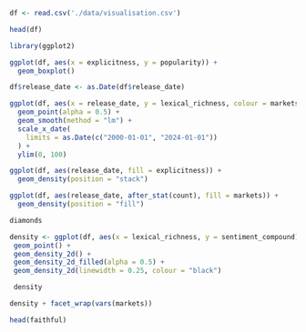 

```r
df <- read.csv('./data/visualisation.csv')
```


```r
head(df)
```

```r
library(ggplot2)
```

```r
ggplot(df, aes(x = explicitness, y = popularity)) +
  geom_boxplot()
```

```r
df$release_date <- as.Date(df$release_date)

ggplot(df, aes(x = release_date, y = lexical_richness, colour = markets)) +
  geom_point(alpha = 0.5) +
  geom_smooth(method = "lm") +
  scale_x_date(
    limits = as.Date(c("2000-01-01", "2024-01-01"))
  ) +
  ylim(0, 100)
```

```r
ggplot(df, aes(release_date, fill = explicitness)) +
  geom_density(position = "stack")
```

```r
ggplot(df, aes(release_date, after_stat(count), fill = markets)) +
  geom_density(position = "fill")
```

```r
diamonds
```

```r
density <- ggplot(df, aes(x = lexical_richness, y = sentiment_compound)) +
 geom_point() +
 geom_density_2d() +
 geom_density_2d_filled(alpha = 0.5) +
 geom_density_2d(linewidth = 0.25, colour = "black")

 density
```

```r
density + facet_wrap(vars(markets))
```

```r
head(faithful)
```

```r

```

```r

```

```r

```

```r

```

```r

```

```r

```